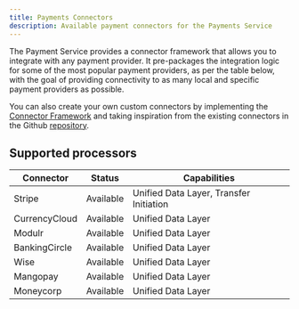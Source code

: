 ```yaml
---
title: Payments Connectors
description: Available payment connectors for the Payments Service
---
```


The Payment Service provides a connector framework that allows you to integrate with any payment provider. It pre-packages the integration logic for some of the most popular payment providers, as per
the table below, with the goal of providing connectivity to as many local and specific payment providers as possible.

You can also create your own custom connectors by implementing the [Connector Framework](../connectors/framework.mdx) and taking inspiration from the existing connectors in the Github
[repository](https://github.com/formancehq/stack/tree/main/components/payments/internal/app/connectors).

## Supported processors

| Connector     | Status    | Capabilities                            |
| ------------- | --------- | --------------------------------------- |
| Stripe        | Available | Unified Data Layer, Transfer Initiation |
| CurrencyCloud | Available | Unified Data Layer                      |
| Modulr        | Available | Unified Data Layer                      |
| BankingCircle | Available | Unified Data Layer                      |
| Wise          | Available | Unified Data Layer                      |
| Mangopay      | Available | Unified Data Layer                      |
| Moneycorp     | Available | Unified Data Layer                      |
